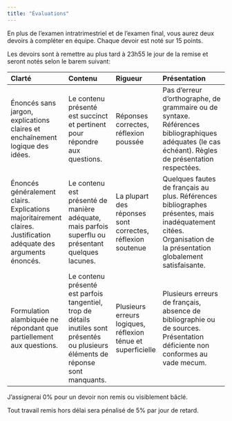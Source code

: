 ```yaml
---
title: "Évaluations"
---
```


En plus de l'examen intratrimestriel et de l'examen final, vous aurez deux devoirs à compléter en équipe. Chaque devoir est noté sur 15 points.

Les devoirs sont à remettre au plus tard à 23h55 le jour de la remise et seront notés selon le barem suivant:



| Clarté |  Contenu | Rigueur | Présentation |
|:-------|:---------|:--------|:-------------|
| Énoncés sans jargon, explications claires et enchaînement logique des idées.  | Le contenu présenté est succinct et pertinent pour répondre aux questions. | Réponses correctes, réflexion poussée | Pas d'erreur d'orthographe, de grammaire ou de syntaxe. Références bibliographiques adéquates (le cas échéant). Règles de présentation respectées. |
| Énoncés généralement clairs. Explications majoritairement claires. Justification adéquate des arguments énoncés. | Le contenu est présenté de manière adéquate, mais parfois superflu ou présentant quelques lacunes. | La plupart des réponses sont correctes, réflexion soutenue | Quelques fautes de français au plus. Références bibliographes présentes, mais inadéquatement citées. Organisation de la présentation globalement satisfaisante. |
| Formulation alambiquée ne répondant que partiellement aux questions. | Le contenu présenté est parfois tangentiel, trop de détails inutiles sont présentés ou plusieurs éléments de réponse sont manquants. | Plusieurs erreurs logiques, réflexion ténue et superficielle | Plusieurs erreurs de français, absence de bibliographie ou de sources. Présentation déficiente non conformes au vade mecum. |

J'assignerai 0% pour un devoir non remis ou visiblement bâclé.


<!--
- 110%: Devoir 100% complété. Travail de qualité exceptionnelle démontrant un engagement soutenu avec le cours et une réflexion poussée. L'écriture du document soumis est claire, concise et le français est excellent. Je n'assignerai pas ces notes régulièrement.
- 100%: Devoir 100% complété avec erreurs mineures.
- 75%: Devoir majoritairement complété (plus de 70%), la plupart des réponses sont correctes.
- 50%: Devoir complété à moins de 70% et/ou pour lequel la plupart des réponses sont incorrectes. Témoigne d'un besoin d'amélioration; j'espère ne pas assigner cette note fréquemment.
- 0%: Devoir non remis, ou visiblement bâclé.
-->


Tout travail remis hors délai sera pénalisé de 5% par jour de retard.

